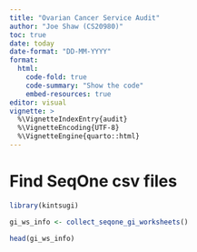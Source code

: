 ```yaml
---
title: "Ovarian Cancer Service Audit"
author: "Joe Shaw (CS20980)"
toc: true
date: today
date-format: "DD-MM-YYYY"
format:
  html:
    code-fold: true
    code-summary: "Show the code"
    embed-resources: true
editor: visual
vignette: >
  %\VignetteIndexEntry{audit}
  %\VignetteEncoding{UTF-8}
  %\VignetteEngine{quarto::html}
---
```


# Find SeqOne csv files

```r

library(kintsugi)

gi_ws_info <- collect_seqone_gi_worksheets()

head(gi_ws_info)

```
